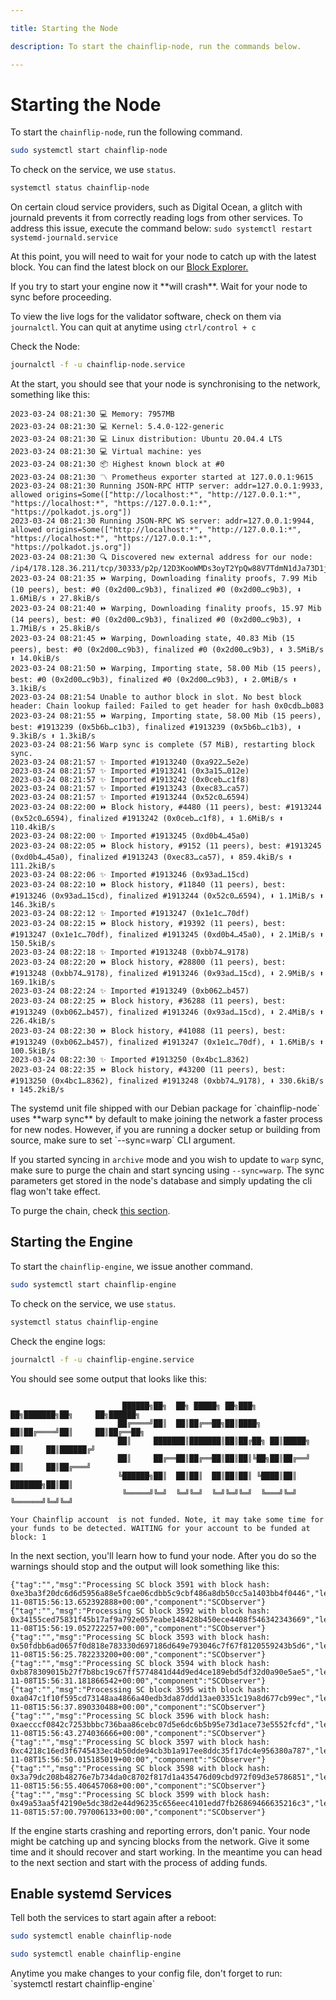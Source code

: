 ```yaml
---

title: Starting the Node

description: To start the chainflip-node, run the commands below.

---
```



# Starting the Node

To start the `chainflip-node`, run the following command.

```bash copy
sudo systemctl start chainflip-node
```

To check on the service, we use `status`.

```bash copy
systemctl status chainflip-node
```

<Callout type="warning">

On certain cloud service providers, such as Digital Ocean, a glitch with journald prevents it from correctly reading logs from other services. To address this issue, execute the command below:
`sudo systemctl restart systemd-journald.service`

</Callout>

At this point, you will need to wait for your node to catch up with the latest block. You can find the latest block on our [Block Explorer.](https://scan.perseverance.chainflip.io)

<Callout type="warning">
If you try to start your engine now it **will crash**. Wait for your node to sync before proceeding.

</Callout>

To view the live logs for the validator software, check on them via `journalctl`. You can quit at anytime using `ctrl/control + c`

Check the Node:

```bash copy
journalctl -f -u chainflip-node.service
```

At the start, you should see that your node is synchronising to the network, something like this:

```log
2023-03-24 08:21:30 💻 Memory: 7957MB
2023-03-24 08:21:30 💻 Kernel: 5.4.0-122-generic
2023-03-24 08:21:30 💻 Linux distribution: Ubuntu 20.04.4 LTS
2023-03-24 08:21:30 💻 Virtual machine: yes
2023-03-24 08:21:30 📦 Highest known block at #0
2023-03-24 08:21:30 〽️ Prometheus exporter started at 127.0.0.1:9615
2023-03-24 08:21:30 Running JSON-RPC HTTP server: addr=127.0.0.1:9933, allowed origins=Some(["http://localhost:*", "http://127.0.0.1:*", "https://localhost:*", "https://127.0.0.1:*", "https://polkadot.js.org"])
2023-03-24 08:21:30 Running JSON-RPC WS server: addr=127.0.0.1:9944, allowed origins=Some(["http://localhost:*", "http://127.0.0.1:*", "https://localhost:*", "https://127.0.0.1:*", "https://polkadot.js.org"])
2023-03-24 08:21:30 🔍 Discovered new external address for our node: /ip4/178.128.36.211/tcp/30333/p2p/12D3KooWMDs3oyT2YpQw88V7TdmN1dJa73D1jrfQorLaBovh7Kim
2023-03-24 08:21:35 ⏩ Warping, Downloading finality proofs, 7.99 Mib (10 peers), best: #0 (0x2d00…c9b3), finalized #0 (0x2d00…c9b3), ⬇ 1.6MiB/s ⬆ 27.8kiB/s
2023-03-24 08:21:40 ⏩ Warping, Downloading finality proofs, 15.97 Mib (14 peers), best: #0 (0x2d00…c9b3), finalized #0 (0x2d00…c9b3), ⬇ 1.7MiB/s ⬆ 25.8kiB/s
2023-03-24 08:21:45 ⏩ Warping, Downloading state, 40.83 Mib (15 peers), best: #0 (0x2d00…c9b3), finalized #0 (0x2d00…c9b3), ⬇ 3.5MiB/s ⬆ 14.0kiB/s
2023-03-24 08:21:50 ⏩ Warping, Importing state, 58.00 Mib (15 peers), best: #0 (0x2d00…c9b3), finalized #0 (0x2d00…c9b3), ⬇ 2.0MiB/s ⬆ 3.1kiB/s
2023-03-24 08:21:54 Unable to author block in slot. No best block header: Chain lookup failed: Failed to get header for hash 0x0cdb…b083
2023-03-24 08:21:55 ⏩ Warping, Importing state, 58.00 Mib (15 peers), best: #1913239 (0x5b6b…c1b3), finalized #1913239 (0x5b6b…c1b3), ⬇ 9.3kiB/s ⬆ 1.3kiB/s
2023-03-24 08:21:56 Warp sync is complete (57 MiB), restarting block sync.
2023-03-24 08:21:57 ✨ Imported #1913240 (0xa922…5e2e)
2023-03-24 08:21:57 ✨ Imported #1913241 (0x3a15…012e)
2023-03-24 08:21:57 ✨ Imported #1913242 (0x0ceb…c1f8)
2023-03-24 08:21:57 ✨ Imported #1913243 (0xec83…ca57)
2023-03-24 08:21:57 ✨ Imported #1913244 (0x52c0…6594)
2023-03-24 08:22:00 ⏩ Block history, #4480 (11 peers), best: #1913244 (0x52c0…6594), finalized #1913242 (0x0ceb…c1f8), ⬇ 1.6MiB/s ⬆ 110.4kiB/s
2023-03-24 08:22:00 ✨ Imported #1913245 (0xd0b4…45a0)
2023-03-24 08:22:05 ⏩ Block history, #9152 (11 peers), best: #1913245 (0xd0b4…45a0), finalized #1913243 (0xec83…ca57), ⬇ 859.4kiB/s ⬆ 111.2kiB/s
2023-03-24 08:22:06 ✨ Imported #1913246 (0x93ad…15cd)
2023-03-24 08:22:10 ⏩ Block history, #11840 (11 peers), best: #1913246 (0x93ad…15cd), finalized #1913244 (0x52c0…6594), ⬇ 1.1MiB/s ⬆ 146.3kiB/s
2023-03-24 08:22:12 ✨ Imported #1913247 (0x1e1c…70df)
2023-03-24 08:22:15 ⏩ Block history, #19392 (11 peers), best: #1913247 (0x1e1c…70df), finalized #1913245 (0xd0b4…45a0), ⬇ 2.1MiB/s ⬆ 150.5kiB/s
2023-03-24 08:22:18 ✨ Imported #1913248 (0xbb74…9178)
2023-03-24 08:22:20 ⏩ Block history, #28800 (11 peers), best: #1913248 (0xbb74…9178), finalized #1913246 (0x93ad…15cd), ⬇ 2.9MiB/s ⬆ 169.1kiB/s
2023-03-24 08:22:24 ✨ Imported #1913249 (0xb062…b457)
2023-03-24 08:22:25 ⏩ Block history, #36288 (11 peers), best: #1913249 (0xb062…b457), finalized #1913246 (0x93ad…15cd), ⬇ 2.4MiB/s ⬆ 226.4kiB/s
2023-03-24 08:22:30 ⏩ Block history, #41088 (11 peers), best: #1913249 (0xb062…b457), finalized #1913247 (0x1e1c…70df), ⬇ 1.6MiB/s ⬆ 100.5kiB/s
2023-03-24 08:22:30 ✨ Imported #1913250 (0x4bc1…8362)
2023-03-24 08:22:35 ⏩ Block history, #43200 (11 peers), best: #1913250 (0x4bc1…8362), finalized #1913248 (0xbb74…9178), ⬇ 330.6kiB/s ⬆ 145.2kiB/s
```

<Callout type="info">
  The systemd unit file shipped with our Debian package for `chainflip-node` uses **warp sync** by default to make joining the network
  a faster process for new nodes. However, if you are running a docker setup or building from source, make sure to set `--sync=warp` CLI argument.

  If you started syncing in `archive` mode and you wish to update to `warp` sync, make sure to purge the chain and start syncing using `--sync=warp`. The sync parameters get stored in the node's database and simply updating the cli flag won't take effect.

  To purge the chain, check [this section](/validators/misc/tips/purging-chaindata).
</Callout>

## Starting the Engine

To start the `chainflip-engine`, we issue another command.

```bash copy
sudo systemctl start chainflip-engine
```

To check on the service, we use `status`.

```bash copy
systemctl status chainflip-engine
```

Check the engine logs:

```bash copy
journalctl -f -u chainflip-engine.service
```

You should see some output that looks like this:

```log

                         ██████╗██╗  ██╗ █████╗ ██╗███╗   ██╗███████╗██╗     ██╗██████╗
                        ██╔════╝██║  ██║██╔══██╗██║████╗  ██║██╔════╝██║     ██║██╔══██╗
                        ██║     ███████║███████║██║██╔██╗ ██║█████╗  ██║     ██║██████╔╝
                        ██║     ██╔══██║██╔══██║██║██║╚██╗██║██╔══╝  ██║     ██║██╔═══╝
                        ╚██████╗██║  ██║██║  ██║██║██║ ╚████║██║     ███████╗██║██║
                         ╚═════╝╚═╝  ╚═╝╚═╝  ╚═╝╚═╝╚═╝  ╚═══╝╚═╝     ╚══════╝╚═╝╚═╝

Your Chainflip account  is not funded. Note, it may take some time for your funds to be detected. WAITING for your account to be funded at block: 1
```

In the next section, you'll learn how to fund your node. After you do so the warnings should stop and the output will look something like this:

```
{"tag":"","msg":"Processing SC block 3591 with block hash: 0xe3ba3f20dc6d6d5956a88e5fcae06cdbb5c9cbf486a8db50cc5a1403bb4f0446","level":"debug","ts":"2022-11-08T15:56:13.652392888+00:00","component":"SCObserver"} {"tag":"","msg":"Processing SC block 3592 with block hash: 0x34155ced75831f45b17af9a792e057eabe148428b450ece4408f546342343669","level":"debug","ts":"2022-11-08T15:56:19.052722257+00:00","component":"SCObserver"} {"tag":"","msg":"Processing SC block 3593 with block hash: 0x50fdbb6ad0657f0d818e783330d697186d649e793046c7f67f8120559243b5d6","level":"debug","ts":"2022-11-08T15:56:25.782233200+00:00","component":"SCObserver"} {"tag":"","msg":"Processing SC block 3594 with block hash: 0xb878309015b27f7b8bc19c67ff5774841d44d9ed4ce189ebd5df32d0a90e5ae5","level":"debug","ts":"2022-11-08T15:56:31.181866542+00:00","component":"SCObserver"} {"tag":"","msg":"Processing SC block 3595 with block hash: 0xa047c1f10f595cd73148aa4866a40edb3da87ddd13ae03351c19a8d677cb99ec","level":"debug","ts":"2022-11-08T15:56:37.890330488+00:00","component":"SCObserver"} {"tag":"","msg":"Processing SC block 3596 with block hash: 0xaecccf0842c7253bbbc736baa86cebc07d5e6dc6b5b95e73d1ace73e5552fcfd","level":"debug","ts":"2022-11-08T15:56:43.274036666+00:00","component":"SCObserver"} {"tag":"","msg":"Processing SC block 3597 with block hash: 0xc4218c16ed3f6745433ec4b50dde94cb3b1a917ee8ddc35f17dc4e956380a787","level":"debug","ts":"2022-11-08T15:56:50.015185019+00:00","component":"SCObserver"} {"tag":"","msg":"Processing SC block 3598 with block hash: 0x3a79dc208b48276e7b734da0c8702f817d1a435476d09cbd972f09d3e5786851","level":"debug","ts":"2022-11-08T15:56:55.406457068+00:00","component":"SCObserver"} {"tag":"","msg":"Processing SC block 3599 with block hash: 0x49a53aa5f42190e5dc38d2e44d96235c656eec4101edd7fb26869466635216c3","level":"debug","ts":"2022-11-08T15:57:00.797006133+00:00","component":"SCObserver"}

```

<Callout type="info">
  If the engine starts crashing and reporting errors, don't panic. Your node
  might be catching up and syncing blocks from the network. Give it some time
  and it should recover and start working. In the meantime you can head to the
  next section and start with the process of adding funds.
</Callout>

## Enable systemd Services

Tell both the services to start again after a reboot:

```bash copy
sudo systemctl enable chainflip-node
```

```bash copy
sudo systemctl enable chainflip-engine
```

<Callout type="info">
  Anytime you make changes to your config file, don't forget to run: `systemctl
  restart chainflip-engine`
</Callout>
